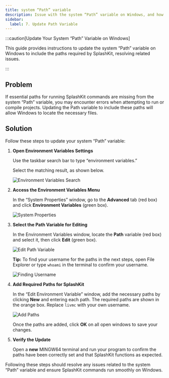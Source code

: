 ```yaml
---
title: system “Path” variable
description: Issue with the system “Path” variable on Windows, and how to fix it.
sidebar:
  label: 7. Update Path Variable
---
```



:::caution[Update Your System “Path” Variable on Windows]

This guide provides instructions to update the system “Path” variable on Windows to include the paths required by SplashKit, resolving related issues.

:::

## Problem

If essential paths for running SplashKit commands are missing from the system “Path” variable, you may encounter errors when attempting to run or compile projects. Updating the Path variable to include these paths will allow Windows to locate the necessary files.

## Solution

Follow these steps to update your system “Path” variable:

<Steps>

1. **Open Environment Variables Settings**  

   Use the taskbar search bar to type “environment variables.”

   Select the matching result, as shown below.

     ![Environment Variables Search](https://i.imgur.com/i3cb9nr.png)

2. **Access the Environment Variables Menu**  

    In the “System Properties” window, go to the **Advanced** tab (red box) and click **Environment Variables** (green box).

    ![System Properties](https://i.imgur.com/4Cbmnja.png)

3. **Select the Path Variable for Editing**  

    In the Environment Variables window, locate the **Path** variable (red box) and select it, then click **Edit** (green box).

    ![Edit Path Variable](/images/troubleshoot/windows-msys2/env-var-windows.png)

    **Tip:** To find your username for the paths in the next steps, open File Explorer or type `whoami` in the terminal to confirm your username.

    ![Finding Username](https://i.imgur.com/2neJLOs.png)

4. **Add Required Paths for SplashKit**

    In the “Edit Environment Variable” window, add the necessary paths by clicking **New** and entering each path. The required paths are shown in the orange box. Replace `livmc` with your own username.

      ![Add Paths](/images/troubleshoot/windows-msys2/env-var-paths.png)

    Once the paths are added, click **OK** on all open windows to save your changes.

5. **Verify the Update**  

    Open a **new** MINGW64 terminal and run your program to confirm the paths have been correctly set and that SplashKit functions as expected.

</Steps>

Following these steps should resolve any issues related to the system “Path” variable and ensure SplashKit commands run smoothly on Windows.
